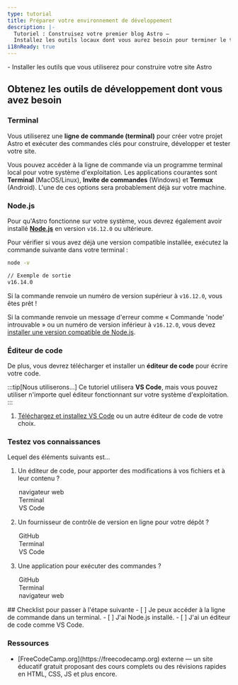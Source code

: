 ```yaml
---
type: tutorial
title: Préparer votre environnement de développement
description: |-
  Tutoriel : Construisez votre premier blog Astro —
  Installez les outils locaux dont vous aurez besoin pour terminer le tutoriel
i18nReady: true
---
```




<PreCheck>
  - Installer les outils que vous utiliserez pour construire votre site Astro
</PreCheck>

## Obtenez les outils de développement dont vous avez besoin

### Terminal

Vous utiliserez une **ligne de commande (terminal)** pour créer votre projet Astro et exécuter des commandes clés pour construire, développer et tester votre site.

Vous pouvez accéder à la ligne de commande via un programme terminal local pour votre système d'exploitation. Les applications courantes sont **Terminal** (MacOS/Linux), **Invite de commandes** (Windows) et **Termux** (Android). L'une de ces options sera probablement déjà sur votre machine.

### Node.js

Pour qu'Astro fonctionne sur votre système, vous devrez également avoir installé [**Node.js**](https://nodejs.org/fr/) en version `v16.12.0` ou ultérieure.

Pour vérifier si vous avez déjà une version compatible installée, exécutez la commande suivante dans votre terminal :

```sh
node -v

// Exemple de sortie
v16.14.0
```

Si la commande renvoie un numéro de version supérieur à `v16.12.0`, vous êtes prêt !

Si la commande renvoie un message d'erreur comme « Commande 'node' introuvable » ou un numéro de version inférieur à `v16.12.0`, vous devez [installer une version compatible de Node.js](https://docs.npmjs.com/downloading-and-installing-node-js-and-npm).

### Éditeur de code

De plus, vous devrez télécharger et installer un **éditeur de code** pour écrire votre code.

:::tip[Nous utiliserons...]
Ce tutoriel utilisera **VS Code**, mais vous pouvez utiliser n'importe quel éditeur fonctionnant sur votre système d'exploitation.
:::

1. [Téléchargez et installez VS Code](https://code.visualstudio.com/#alt-downloads) ou un autre éditeur de code de votre choix.




<Box icon="question-mark">

### Testez vos connaissances

Lequel des éléments suivants est...
1. Un éditeur de code, pour apporter des modifications à vos fichiers et à leur contenu ?

    <MultipleChoice>
      <Option>
        navigateur web
      </Option>
      <Option>
        Terminal
      </Option>
      <Option isCorrect>
        VS Code
      </Option>
    </MultipleChoice>

2. Un fournisseur de contrôle de version en ligne pour votre dépôt ?

    <MultipleChoice>
      <Option isCorrect>
        GitHub
      </Option>
      <Option>
        Terminal
      </Option>
      <Option>
        VS Code
      </Option>
    </MultipleChoice>

3. Une application pour exécuter des commandes ?
    <MultipleChoice>
      <Option>
        GitHub
      </Option>
      <Option isCorrect>
        Terminal
      </Option>
      <Option>
        navigateur web
      </Option>
    </MultipleChoice>

</Box>

<Box icon="check-list">
## Checklist pour passer à l'étape suivante

<Checklist>
- [ ] Je peux accéder à la ligne de commande dans un terminal.
- [ ] J'ai Node.js installé.
- [ ] J'ai un éditeur de code comme VS Code.
</Checklist>
</Box>


### Ressources

- <p>[FreeCodeCamp.org](https://freecodecamp.org) <Badge>externe</Badge> — un site éducatif gratuit proposant des cours complets ou des révisions rapides en HTML, CSS, JS et plus encore.</p>
